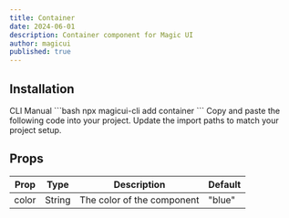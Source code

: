 ```yaml
---
title: Container
date: 2024-06-01
description: Container component for Magic UI
author: magicui
published: true
---
```


<ComponentPreview name="container-demo" />

## Installation

<Tabs defaultValue="cli">
  <TabsList>
    <TabsTrigger value="cli">CLI</TabsTrigger>
    <TabsTrigger value="manual">Manual</TabsTrigger>
  </TabsList>
  <TabsContent value="cli">
    ```bash npx magicui-cli add container ```
  </TabsContent>
  <TabsContent value="manual">
    <Steps>
      <Step>Copy and paste the following code into your project.</Step>
      <ComponentSource name="container" />
      <Step>Update the import paths to match your project setup.</Step>
    </Steps>
  </TabsContent>
</Tabs>

<ComponentSource name="container" />

## Props

| Prop  | Type   | Description                | Default |
| ----- | ------ | -------------------------- | ------- |
| color | String | The color of the component | "blue"  |
